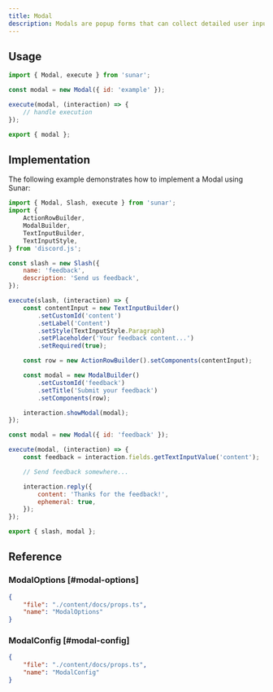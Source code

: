 ```yaml
---
title: Modal
description: Modals are popup forms that can collect detailed user input. They are particularly useful for complex interactions that require multiple fields or steps.
---
```


<Links>
	<Link
		label="Source"
		icon="github"
		link="https://github.com/sunarjs/sunar/blob/main/packages/sunar/src/builders/modal.ts"
	/>
	<Link
		label="ModalSubmitInteraction"
		icon="discordjs"
		link="https://discord.js.org/docs/packages/discord.js/main/ModalSubmitInteraction:Class"
	/>
	<Link
		label="API Reference"
		icon="discord"
		link="https://discord.com/developers/docs/interactions/overview#modals"
	/>
</Links>

## Usage

```js
import { Modal, execute } from 'sunar';

const modal = new Modal({ id: 'example' });

execute(modal, (interaction) => {
	// handle execution
});

export { modal };
```

## Implementation

The following example demonstrates how to implement a Modal using Sunar:

```js
import { Modal, Slash, execute } from 'sunar';
import {
	ActionRowBuilder,
	ModalBuilder,
	TextInputBuilder,
	TextInputStyle,
} from 'discord.js';

const slash = new Slash({
	name: 'feedback',
	description: 'Send us feedback',
});

execute(slash, (interaction) => {
	const contentInput = new TextInputBuilder()
		.setCustomId('content')
		.setLabel('Content')
		.setStyle(TextInputStyle.Paragraph)
		.setPlaceholder('Your feedback content...')
		.setRequired(true);

	const row = new ActionRowBuilder().setComponents(contentInput);

	const modal = new ModalBuilder()
		.setCustomId('feedback')
		.setTitle('Submit your feedback')
		.setComponents(row);

	interaction.showModal(modal);
});

const modal = new Modal({ id: 'feedback' });

execute(modal, (interaction) => {
	const feedback = interaction.fields.getTextInputValue('content');

	// Send feedback somewhere...

	interaction.reply({
		content: 'Thanks for the feedback!',
		ephemeral: true,
	});
});

export { slash, modal };
```

## Reference

### ModalOptions [#modal-options]

```json doc-gen:typescript
{
	"file": "./content/docs/props.ts",
	"name": "ModalOptions"
}
```

### ModalConfig [#modal-config]

```json doc-gen:typescript
{
	"file": "./content/docs/props.ts",
	"name": "ModalConfig"
}
```

